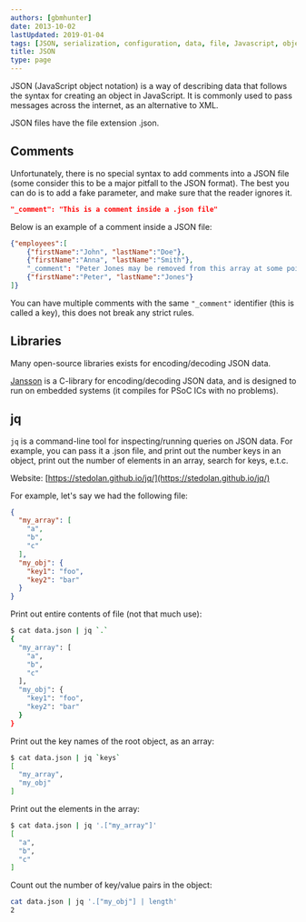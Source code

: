 ```yaml
---
authors: [gbmhunter]
date: 2013-10-02
lastUpdated: 2019-01-04
tags: [JSON, serialization, configuration, data, file, Javascript, object notation]
title: JSON
type: page
---
```


JSON (JavaScript object notation) is a way of describing data that follows the syntax for creating an object in JavaScript. It is commonly used to pass messages across the internet, as an alternative to XML.

JSON files have the file extension .json.

## Comments

Unfortunately, there is no special syntax to add comments into a JSON file (some consider this to be a major pitfall to the JSON format). The best you can do is to add a fake parameter, and make sure that the reader ignores it.
    
```json
"_comment": "This is a comment inside a .json file"
```

Below is an example of a comment inside a JSON file:

```json 
{"employees":[
    {"firstName":"John", "lastName":"Doe"},
    {"firstName":"Anna", "lastName":"Smith"},
    "_comment": "Peter Jones may be removed from this array at some point", 
    {"firstName":"Peter", "lastName":"Jones"}
]}
```

You can have multiple comments with the same `"_comment"`  identifier (this is called a key), this does not break any strict rules.

## Libraries

Many open-source libraries exists for encoding/decoding JSON data.

[Jansson](https://github.com/akheron/jansson) is a C-library for encoding/decoding JSON data, and is designed to run on embedded systems (it compiles for PSoC ICs with no problems).

## jq

`jq` is a command-line tool for inspecting/running queries on JSON data. For example, you can pass it a .json file, and print out the number keys in an object, print out the number of elements in an array, search for keys, e.t.c.

Website: [https://stedolan.github.io/jq/](https://stedolan.github.io/jq/)

For example, let's say we had the following file:

```json
{
  "my_array": [
    "a",
    "b",
    "c"
  ],
  "my_obj": {
    "key1": "foo",
    "key2": "bar"
  }
}
```

Print out entire contents of file (not that much use):

```sh
$ cat data.json | jq `.`
{
  "my_array": [
    "a",
    "b",
    "c"
  ],
  "my_obj": {
    "key1": "foo",
    "key2": "bar"
  }
}
```

Print out the key names of the root object, as an array:

```sh
$ cat data.json | jq `keys`
[
  "my_array",
  "my_obj"
]
```

Print out the elements in the array:

```sh
$ cat data.json | jq '.["my_array"]'
[
  "a",
  "b",
  "c"
]
```

Count out the number of key/value pairs in the object:

```sh
cat data.json | jq '.["my_obj"] | length'
2
```
